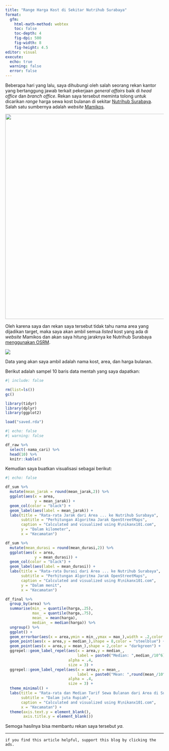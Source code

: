 ```yaml
---
title: "Range Harga Kost di Sekitar Nutrihub Surabaya"
format: 
  gfm:
    html-math-method: webtex
    toc: false
    toc-depth: 4
    fig-dpi: 500
    fig-width: 8
    fig-height: 4.5
editor: visual
execute:
  echo: true
  warning: false
  error: false
---
```


Beberapa hari yang lalu, saya dihubungi oleh salah seorang rekan kantor yang bertanggung jawab terkait pekerjaan *general affairs* baik di *head office* dan *branch office*. Rekan saya tersebut meminta tolong untuk dicarikan *range* harga sewa kost bulanan di sekitar [Nutrihub Surabaya](https://linktr.ee/NutrihubSurabaya). Salah satu sumbernya adalah *website* [Mamikos](https://mamikos.com/).

![](Screenshot%20from%202025-04-16%2008-26-38.png){width="650"}

Oleh karena saya dan rekan saya tersebut tidak tahu nama area yang dijadikan target, maka saya akan ambil semua _listed_ kost yang ada di _website_ Mamikos dan akan saya hitung jaraknya ke Nutrihub Surabaya [menggunakan OSRM](https://ikanx101.com/blog/osrm-R/).

![](mamikos.png)

Data yang akan saya ambil adalah nama kost, area, dan harga bulanan.

Berikut adalah sampel 10 baris data mentah yang saya dapatkan:

```r
#| include: false

rm(list=ls())
gc()

library(tidyr)
library(dplyr)
library(ggplot2)

load("saved.rda")
```

```r
#| echo: false
#| warning: false

df_raw %>% 
  select(-nama_cari) %>% 
  head(10) %>% 
  knitr::kable()
```

Kemudian saya buatkan visualisasi sebagai berikut:

```r
#| echo: false

df_sum %>% 
  mutate(mean_jarak = round(mean_jarak,2)) %>% 
  ggplot(aes(x = area,
             y = mean_jarak)) +
  geom_col(color = "black") +
  geom_label(aes(label = mean_jarak)) +
  labs(title = "Rata-rata Jarak dari Area ... ke Nutrihub Surabaya",
       subtitle = "Perhitungan Algoritma Jarak OpenStreetMaps",
       caption = "Calculated and visualized using R\nikanx101.com",
       y = "Dalam kilometer",
       x = "Kecamatan")

df_sum %>% 
  mutate(mean_durasi = round(mean_durasi,2)) %>% 
  ggplot(aes(x = area,
             y = mean_durasi)) +
  geom_col(color = "black") +
  geom_label(aes(label = mean_durasi)) +
  labs(title = "Rata-rata Durasi dari Area ... ke Nutrihub Surabaya",
       subtitle = "Perhitungan Algoritma Jarak OpenStreetMaps",
       caption = "Calculated and visualized using R\nikanx101.com",
       y = "Dalam menit",
       x = "Kecamatan")

df_final %>% 
  group_by(area) %>% 
  summarise(min_ = quantile(harga,.25),
            max_ = quantile(harga,.75),
            mean_ = mean(harga),
            median_ = median(harga)) %>% 
  ungroup() %>% 
  ggplot() +
  geom_errorbar(aes(x = area,ymin = min_,ymax = max_),width = .2,color = "darkred") +
  geom_point(aes(x = area,y = median_),shape = 8,color = "steelblue") +
  geom_point(aes(x = area,y = mean_),shape = 2,color = "darkgreen") +
  ggrepel::geom_label_repel(aes(x = area,y = median_,
                                label = paste0("Median: ",median_/10^6)),
                            alpha = .4,
                            size = 3) +
  ggrepel::geom_label_repel(aes(x = area,y = mean_,
                                label = paste0("Mean: ",round(mean_/10^6,2))),
                            alpha = .4,
                            size = 3) +
  theme_minimal() +
  labs(title = "Rata-rata dan Median Tarif Sewa Bulanan dari Area di Surabaya",
       subtitle = "Dalam juta Rupiah",
       caption = "Calculated and visualized using R\nikanx101.com",
       x = "Kecamatan") +
  theme(axis.text.y = element_blank(),
        axis.title.y = element_blank())
```

Semoga hasilnya bisa membantu rekan saya tersebut _ya_.

---

`if you find this article helpful, support this blog by clicking the ads.`


